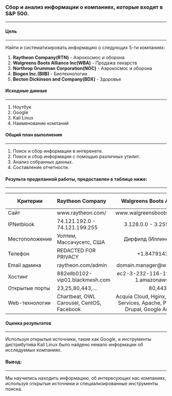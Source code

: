 ### **Сбор и анализ информации о компаниях, которые входят в S&P 500.**   
 ------------------------------------------------------------------------

#### **Цель**  
 ------------------------------------------------------------------------  

Найти и систематизировать информацию о следующих 5-ти компаниях:  

1. **Raytheon Company(RTN)** - Аэрокосмос и оборона  
2. **Walgreens Boots Alliance Inc(WBA)** - Продажа лекарств  
3. **Northrop Grumman Corporation(NOC)** - Аэрокосмос и оборона  
4. **Biogen Inc.(BIIB)** - Биотехнологии  
5. **Becton Dickinson and Company(BDX)** - Здоровье  
  
  
#### **️Исходные данные**  
 ------------------------------------------------------------------------  

1. Ноутбук 
2. Google
3. Kali Linux  
4. Наименование компаний


#### **Общий план выполнения**  
 ------------------------------------------------------------------------  

1. Поиск и сбор информации в интеренете.
2. Поиск и сбор информации с помощью различных утилит.
3. Анализ собранных данных.
4. Составление отчетности.

#### **Результа проделанной работы, предоставлен в таблице ниже**: 
  ------------------------------------------------------------------------ 
  
|    Критерии    |    Raytheon Company           | Walgreens Boots Alliance Inc             |    Northrop Grumman Corporation    |     Biogen Inc.              |    Becton Dickinson and Company    | 
|----------------|:------------------------------|:----------------------------------------:|:----------------------------------:|:----------------------------:|:----------------------------------:|
| Сайт           |  www.raytheon.com/            |www.walgreensbootsalliance.com/           | www.northropgrumman.com/           | www.biogen.com/              | www.bd.com/                        |
| IPNetblook     |74.121.192.0 - 74.121.199.255  | 3.128.0.0 - 3.255.255.255                |	192.0.64.0 - 192.0.127.255         | 34.192.0.0 - 34.255.255.255  | 95.101.24.0 - 95.101.27.255        |
| Местоположение |Уолтем, Массачусетс, США       | Дирфилд (Иллинойс), США                  | Фолс Черч, Вирджиния, США          | Кеймбридж, Массачусетс, США  |  Франклин Лейкс, Нью-Джерси, США   | 
| Телефон        |REDACTED FOR PRIVACY           | +1.8479143246                            | +1.7032802900                      | +1.6176792000                | +001.201.8474000                   | 
| Email админа   |raytheon.com/admin             | domain.manager@walgreens.com             | domainnamecounsel@ngc.com          | domainnamesadmin@biogen.com  | BDNICAdmin@bd.com                  |
| Хостинг        |882ellb0102-vip01.blackmesh.com| ec2-3-232-116-190.compute-1.amazonaws.com| 192.0.66.112(CSC Corporate Domains)| ec2-52-21-176-109.compute-1.amazonaws.com  | a95-101-27-122.deploy.static.akamaitechnologies.com|
| Открытые порты |23,25,80,443,...| 80,443 | 80,443  | 80,443 | 80,443   | 
| Web-технологии |Chartbeat, OWL Carousel, CentOS, Facebook|Acquia Cloud, Hginx, Amazon Web Services, Apache, PHP, Percona, Drupal, Google Analytics,... | WordPress, MySQL, PHP, Hginx, AddToAny, Google Analytics, React, GSAP,... |Red Hat, Apache, OpenSSL, LOdash, jQuery, Java, Typekit, SiteCatalyst,... | jQuery, Google Tag Manager, Hotjar, AppHexus, Matomo, HTTP/2, Lazy.js,...| 

#### **Оценка результатов**  
 ------------------------------------------------------------------------ 
 
Используя открытые источники, такие как Google, и инструменты дистрибутива Kali Linux было найдено немало информации об исследуемых компаниях. 

#### **Вывод**: 
 ------------------------------------------------------------------------ 

Мы научились находить информацию, об интересующих нас компаниях, используя открытые источники и специализированные инструменты поиска. 
